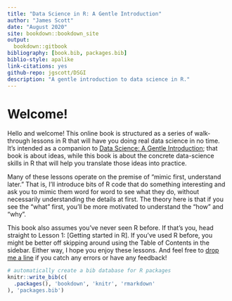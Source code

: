 ```yaml
--- 
title: "Data Science in R: A Gentle Introduction"
author: "James Scott"
date: "August 2020"
site: bookdown::bookdown_site
output:
  bookdown::gitbook
bibliography: [book.bib, packages.bib]
biblio-style: apalike
link-citations: yes
github-repo: jgscott/DSGI
description: "A gentle introduction to data science in R."
---
```


# Welcome! {-}

Hello and welcome!  This online book is structured as a series of walk-through lessons in R that will have you doing real data science in no time.   It's intended as a companion to [Data Science: A Gentle Introduction](); that book is about ideas, while this book is about the concrete data-science skills in R that will help you translate those ideas into practice.

Many of these lessons operate on the premise of "mimic first, understand later."  That is, I'll introduce bits of R code that do something interesting and ask you to mimic them word for word to see what they do, without necessarily understanding the details at first.   The theory here is that if you see the "what" first, you'll be more motivated to understand the "how" and "why".  

This book also assumes you've never seen R before.  If that's you, head straight to Lesson 1: [Getting started in R].  If you've used R before, you might be better off skipping around using the Table of Contents in the sidebar.  Either way, I hope you enjoy these lessons.  And feel free to [drop me a line](mailto:james.scott@mccombs.utexas.edu) if you catch any errors or have any feedback!

```r
# automatically create a bib database for R packages
knitr::write_bib(c(
  .packages(), 'bookdown', 'knitr', 'rmarkdown'
), 'packages.bib')
```
